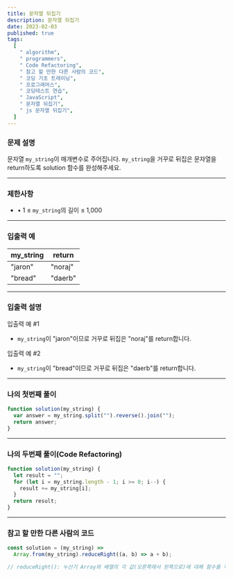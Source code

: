 ```yaml
---
title: 문자열 뒤집기
description: 문자열 뒤집기
date: 2023-02-03
published: true
tags:
  [
    " algorithm",
    " programmers",
    " Code Refactoring",
    " 참고 할 만한 다른 사람의 코드",
    " 코딩 기초 트레이닝",
    " 프로그래머스",
    " 코딩테스트 연습",
    " JavaScript",
    " 문자열 뒤집기",
    " js 문자열 뒤집기",
  ]
---
```


### 문제 설명

문자열 `my_string`이 매개변수로 주어집니다. `my_string`을 거꾸로 뒤집은 문자열을 return하도록 solution 함수를 완성해주세요.

---

### 제한사항

- • 1 ≤ `my_string`의 길이 ≤ 1,000

---

### 입출력 예

| my_string | return  |
| --------- | ------- |
| "jaron"   | "noraj" |
| "bread"   | "daerb" |

---

### 입출력 설명

입출력 예 #1

- `my_string`이 "jaron"이므로 거꾸로 뒤집은 "noraj"를 return합니다.

입출력 예 #2

- `my_string`이 "bread"이므로 거꾸로 뒤집은 "daerb"를 return합니다.

---

### 나의 첫번째 풀이

```jsx
function solution(my_string) {
  var answer = my_string.split("").reverse().join("");
  return answer;
}
```

---

### 나의 두번째 풀이(Code Refactoring)

```jsx
function solution(my_string) {
  let result = "";
  for (let i = my_string.length - 1; i >= 0; i--) {
    result += my_string[i];
  }
  return result;
}
```

---

### 참고 할 만한 다른 사람의 코드

```jsx
const solution = (my_string) =>
  Array.from(my_string).reduceRight((a, b) => a + b);

// reduceRight(): 누산기 Array와 배열의 각 값(오른쪽에서 왼쪽으로)에 대해 함수를 적용하여 단일 값으로 줄임
```
